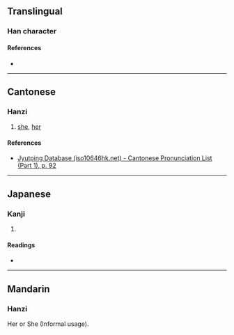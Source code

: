 {{character info/new}}
==Translingual==

===Han character===
{{Han char|rn=38|rad=女|as=05|sn=8|four=41417|canj=VSS|ids=⿰女巨}}

====References====
* {{Han ref|kx=0259.140|dkj=06185|dj=0525.040|hdz=21030.060|uh=59D6|ud=22998|bh=CC4E|bd=52302}}

----

==Cantonese==

===Hanzi===
{{yue-hanzi|jyut=[[geoi6]]|y=geui6}}

# [[she]], [[her]]

====References====
* [http://www.iso10646hk.net/jp/document/download.jsp Jyutping Database (iso10646hk.net) - Cantonese Pronunciation List (Part 1), p. 92]

----

==Japanese==

===Kanji===
{{ja-kanji|grade=|rs=女05}}

# {{defn|lang=ja|sort=女05}}

====Readings====
* {{ja-readings|on=[[きょ]] (kyo), [[ご]] (go)|kun=}}

----

==Mandarin==

===Hanzi===
{{cmn-hanzi|pin=[[jù]] ([[ju4]])|wg=chü<sup>4</sup>}}

Her or She (Informal usage).